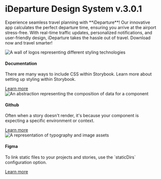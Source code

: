 
<Meta title="Introduction" />

<div class="sb-container">
    <h1>iDeparture Design System v.3.0.1</h1>
    <div id="billboard"></div>
    <p>Experience seamless travel planning with **iDeparture**! Our innovative app calculates the perfect departure time, ensuring you arrive at the airport stress-free. With real-time traffic updates, personalized notifications, and user-friendly design, iDeparture takes the hassle out of travel. Download now and travel smarter!</p>
    <div class="sb-section">
        <div class="sb-section-item">
            <img src="path/to/image.jpg" alt="A wall of logos representing different styling technologies" />
            <h4 class="sb-section-item-heading">Documentation</h4>
            <p class="sb-section-item-paragraph">There are many ways to include CSS within Storybook. Learn more about setting up styling within Storybook.</p>
            <a href="#" target="_blank">Learn more</a>
        </div>
        <div class="sb-section-item">
            <img src="path/to/image.jpg" alt="An abstraction representing the composition of data for a component" />
            <h4 class="sb-section-item-heading">Github</h4>
            <p class="sb-section-item-paragraph">Often when a story doesn't render, it's because your component is expecting a specific environment or context.</p>
            <a href="#" target="_blank">Learn more</a>
        </div>
        <div class="sb-section-item">
            <img src="path/to/image.jpg" alt="A representation of typography and image assets" />
            <h4 class="sb-section-item-heading">Figma</h4>
            <p class="sb-section-item-paragraph">To link static files to your projects and stories, use the `staticDirs` configuration option.</p>
            <a href="#" target="_blank">Learn more</a>
        </div>
    </div>
</div>

<style>
{`

#billboard {
    background-color: transparent;
    display: block;
    height: 330px;
    background-image: url(https://codedesign.org/storage/app/media/uploaded-files/amazon-fba-logo-feature.jpg);
    opacity: .5;
}

.sb-container {
    margin-bottom: 48px;
}

.sb-section {
width: 100%;
display: flex;
flex-direction: row;
gap: 20px;
}

img {
object-fit: cover;
}

.sb-section-title {
margin-bottom: 32px;
}

.sb-section a:not(h1 a, h2 a, h3 a) {
font-size: 14px;
}

.sb-section-item, .sb-grid-item {
flex: 1;
display: flex;
flex-direction: column;
}

.sb-section-item-heading {
padding-top: 20px !important;
padding-bottom: 5px !important;
margin: 0 !important;
}
.sb-section-item-paragraph {
margin: 0;
padding-bottom: 10px;
}

.sb-chevron {
margin-left: 5px;
}

.sb-features-grid {
display: grid;
grid-template-columns: repeat(2, 1fr);
grid-gap: 32px 20px;
}

.sb-socials {
display: grid;
grid-template-columns: repeat(4, 1fr);
}

.sb-socials p {
margin-bottom: 10px;
}

.sb-explore-image {
max-height: 32px;
align-self: flex-start;
}

.sb-addon {
width: 100%;
display: flex;
align-items: center;
position: relative;
background-color: #EEF3F8;
border-radius: 5px;
border: 1px solid rgba(0, 0, 0, 0.05);
background: #EEF3F8;
height: 180px;
margin-bottom: 48px;
overflow: hidden;
}

.sb-addon-text {
padding-left: 48px;
max-width: 240px;
}

.sb-addon-text h4 {
padding-top: 0px;
}

.sb-addon-img {
position: absolute;
left: 345px;
top: 0;
height: 100%;
width: 200%;
overflow: hidden;
}

.sb-addon-img img {
width: 650px;
transform: rotate(-15deg);
margin-left: 40px;
margin-top: -72px;
box-shadow: 0 0 1px rgba(255, 255, 255, 0);
backface-visibility: hidden;
}

@media screen and (max-width: 800px) {
    .sb-addon-img {
        left: 300px;
    }
}

@media screen and (max-width: 600px) {
    .sb-section {
        flex-direction: column;
    }

    .sb-features-grid {
        grid-template-columns: repeat(1, 1fr);
    }

    .sb-socials {
        grid-template-columns: repeat(2, 1fr);
    }

    .sb-addon {
        height: 280px;
        align-items: flex-start;
        padding-top: 32px;
        overflow: hidden;
    }

    .sb-addon-text {
        padding-left: 24px;
    }

    .sb-addon-img {
        right: 0;
        left: 0;
        top: 130px;
        bottom: 0;
        overflow: hidden;
        height: auto;
        width: 124%;
    }

    .sb-addon-img img {
        width: 1200px;
        transform: rotate(-12deg);
        margin-left: 0;
        margin-top: 48px;
        margin-bottom: -40px;
        margin-left: -24px;
    }
}
`}
</style>